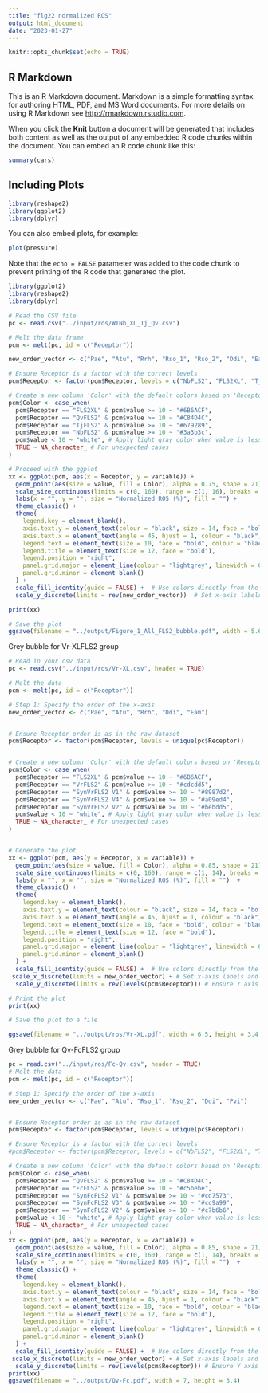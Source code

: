 ```yaml
---
title: "flg22 normalized ROS"
output: html_document
date: "2023-01-27"
---
```


```r
knitr::opts_chunk$set(echo = TRUE)
```

## R Markdown

This is an R Markdown document. Markdown is a simple formatting syntax for authoring HTML, PDF, and MS Word documents. For more details on using R Markdown see <http://rmarkdown.rstudio.com>.

When you click the **Knit** button a document will be generated that includes both content as well as the output of any embedded R code chunks within the document. You can embed an R code chunk like this:

```r
summary(cars)
```

## Including Plots
```R
library(reshape2)
library(ggplot2)
library(dplyr)
```

You can also embed plots, for example:

```r
plot(pressure)
```

Note that the `echo = FALSE` parameter was added to the code chunk to prevent printing of the R code that generated the plot.

```r
library(ggplot2)
library(reshape2)
library(dplyr)

# Read the CSV file
pc <- read.csv("../input/ros/WTNb_XL_Tj_Qv.csv")

# Melt the data frame
pcm <- melt(pc, id = c("Receptor"))

new_order_vector <- c("Pae", "Atu", "Rrh", "Rso_1", "Rso_2", "Ddi", "Eam", "Pvi", "Xfr" , "Xor")

# Ensure Receptor is a factor with the correct levels
pcm$Receptor <- factor(pcm$Receptor, levels = c("NbFLS2", "FLS2XL", "TjFLS2", "QvFLS2"))

# Create a new column 'Color' with the default colors based on 'Receptor'
pcm$Color <- case_when(
  pcm$Receptor == "FLS2XL" & pcm$value >= 10 ~ "#6B6ACF",
  pcm$Receptor == "QvFLS2" & pcm$value >= 10 ~ "#C84D4C",
  pcm$Receptor == "TjFLS2" & pcm$value >= 10 ~ "#679289",
  pcm$Receptor == "NbFLS2" & pcm$value >= 10 ~ "#3a3b3c",
  pcm$value < 10 ~ "white", # Apply light gray color when value is less than 10
  TRUE ~ NA_character_ # For unexpected cases
)

# Proceed with the ggplot
xx <- ggplot(pcm, aes(x = Receptor, y = variable)) + 
  geom_point(aes(size = value, fill = Color), alpha = 0.75, shape = 21) + 
  scale_size_continuous(limits = c(0, 160), range = c(1, 16), breaks = c(25, 50, 75, 100, 160)) + 
  labs(x = "", y = "", size = "Normalized ROS (%)", fill = "") + 
  theme_classic() +
  theme(
    legend.key = element_blank(), 
    axis.text.y = element_text(colour = "black", size = 14, face = "bold"), 
    axis.text.x = element_text(angle = 45, hjust = 1, colour = "black", size = 14, face = "bold", vjust = 1), 
    legend.text = element_text(size = 10, face = "bold", colour = "black"), 
    legend.title = element_text(size = 12, face = "bold"), 
    legend.position = "right",
    panel.grid.major = element_line(colour = "lightgrey", linewidth = 0.5),
    panel.grid.minor = element_blank()
  ) +
  scale_fill_identity(guide = FALSE) +  # Use colors directly from the Color column
  scale_y_discrete(limits = rev(new_order_vector))  # Set x-axis labels and order

print(xx)

# Save the plot
ggsave(filename = "../output/Figure_1_All_FLS2_bubble.pdf", width = 5.6, height = 5)


```


Grey bubble for Vr-XLFLS2 group
```r

# Read in your csv data
pc <- read.csv("../input/ros/Vr-XL.csv", header = TRUE)

# Melt the data
pcm <- melt(pc, id = c("Receptor"))

# Step 1: Specify the order of the x-axis
new_order_vector <- c("Pae", "Atu", "Rrh", "Ddi", "Eam")


# Ensure Receptor order is as in the raw dataset
pcm$Receptor <- factor(pcm$Receptor, levels = unique(pc$Receptor))


# Create a new column 'Color' with the default colors based on 'Receptor'
pcm$Color <- case_when(
  pcm$Receptor == "FLS2XL" & pcm$value >= 10 ~ "#6B6ACF",
  pcm$Receptor == "VrFLS2" & pcm$value >= 10 ~ "#cdcdd5",
  pcm$Receptor == "SynVrFLS2 V1" & pcm$value >= 10 ~ "#8987d2",
  pcm$Receptor == "SynVrFLS2 V4" & pcm$value >= 10 ~ "#a09ed4",
  pcm$Receptor == "SynVrFLS2 V2" & pcm$value >= 10 ~ "#bebdd5",
  pcm$value < 10 ~ "white", # Apply light gray color when value is less than 10
  TRUE ~ NA_character_ # For unexpected cases
)


# Generate the plot
xx <- ggplot(pcm, aes(y = Receptor, x = variable)) + 
  geom_point(aes(size = value, fill = Color), alpha = 0.85, shape = 21) + 
  scale_size_continuous(limits = c(0, 160), range = c(1, 14), breaks = c(25, 50, 75, 140)) + 
  labs(y = "", x = "", size = "Normalized ROS (%)", fill = "")  + 
  theme_classic() +
  theme(
    legend.key = element_blank(), 
    axis.text.y = element_text(colour = "black", size = 14, face = "bold"), 
    axis.text.x = element_text(angle = 45, hjust = 1, colour = "black", size = 14, face = "bold", vjust = 1), 
    legend.text = element_text(size = 10, face = "bold", colour = "black"), 
    legend.title = element_text(size = 12, face = "bold"), 
    legend.position = "right",
    panel.grid.major = element_line(colour = "lightgrey", linewidth = 0.5),
    panel.grid.minor = element_blank()
  ) +
  scale_fill_identity(guide = FALSE) +  # Use colors directly from the Color column
 scale_x_discrete(limits = new_order_vector) + # Set x-axis labels and order
  scale_y_discrete(limits = rev(levels(pcm$Receptor))) # Ensure Y axis order is as in the raw dataset

# Print the plot
print(xx)

# Save the plot to a file

ggsave(filename = "../output/ros/Vr-XL.pdf", width = 6.5, height = 3.4, bg = "transparent")

```

Grey bubble for Qv-FcFLS2 group
```r
pc = read.csv("../input/ros/Fc-Qv.csv", header = TRUE)
# Melt the data
pcm <- melt(pc, id = c("Receptor"))

# Step 1: Specify the order of the x-axis
new_order_vector <- c("Pae", "Atu", "Rso_1", "Rso_2", "Ddi", "Pvi")


# Ensure Receptor order is as in the raw dataset
pcm$Receptor <- factor(pcm$Receptor, levels = unique(pc$Receptor))

# Ensure Receptor is a factor with the correct levels
#pcm$Receptor <- factor(pcm$Receptor, levels = c("NbFLS2", "FLS2XL", "TjFLS2", "QvFLS2"))

# Create a new column 'Color' with the default colors based on 'Receptor'
pcm$Color <- case_when(
  pcm$Receptor == "QvFLS2" & pcm$value >= 10 ~ "#C84D4C",
  pcm$Receptor == "FcFLS2" & pcm$value >= 10 ~ "#c5bebe",
  pcm$Receptor == "SynFcFLS2 V1" & pcm$value >= 10 ~ "#cd7573",
  pcm$Receptor == "SynFcFLS2 V3" & pcm$value >= 10 ~ "#cc9a99",
  pcm$Receptor == "SynFcFLS2 V2" & pcm$value >= 10 ~ "#c7b6b6",
  pcm$value < 10 ~ "white", # Apply light gray color when value is less than 10
  TRUE ~ NA_character_ # For unexpected cases
)
xx <- ggplot(pcm, aes(y = Receptor, x = variable)) + 
  geom_point(aes(size = value, fill = Color), alpha = 0.85, shape = 21) + 
  scale_size_continuous(limits = c(0, 160), range = c(1, 14), breaks = c(25, 50, 75, 140)) + 
  labs(y = "", x = "", size = "Normalized ROS (%)", fill = "")  + 
  theme_classic() +
  theme(
    legend.key = element_blank(), 
    axis.text.y = element_text(colour = "black", size = 14, face = "bold"), 
    axis.text.x = element_text(angle = 45, hjust = 1, colour = "black", size = 14, face = "bold", vjust = 1), 
    legend.text = element_text(size = 10, face = "bold", colour = "black"), 
    legend.title = element_text(size = 12, face = "bold"), 
    legend.position = "right",
    panel.grid.major = element_line(colour = "lightgrey", linewidth = 0.5),
    panel.grid.minor = element_blank()
  ) +
  scale_fill_identity(guide = FALSE) +  # Use colors directly from the Color column
 scale_x_discrete(limits = new_order_vector) + # Set x-axis labels and order
  scale_y_discrete(limits = rev(levels(pcm$Receptor))) # Ensure Y axis order is as in the raw dataset 
print(xx)
ggsave(filename = "../output/Qv-Fc.pdf", width = 7, height = 3.4)

```

